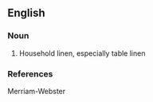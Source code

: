==English==

===Noun===
{{en-noun}}

# Household linen, especially table linen

===References===
Merriam-Webster